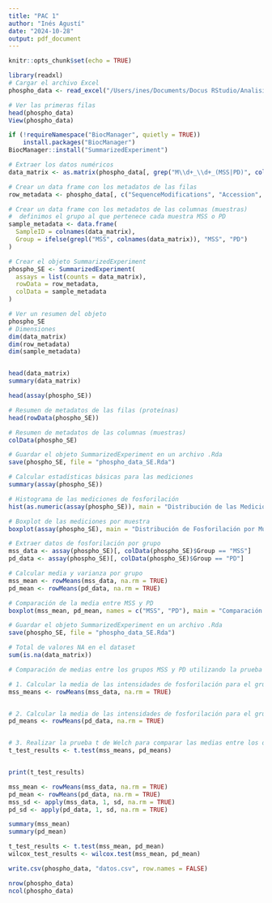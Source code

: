 ```yaml
---
title: "PAC 1"
author: "Inés Agustí"
date: "2024-10-28"
output: pdf_document
---
```


```r
knitr::opts_chunk$set(echo = TRUE)
```


```r
library(readxl)
# Cargar el archivo Excel
phospho_data <- read_excel("/Users/ines/Documents/Docus RStudio/Analisis datos omicos/PAC 1/TIO2+PTYR-human-MSS+MSIvsPD.XLSX")

# Ver las primeras filas 
head(phospho_data)
View(phospho_data)
```
```r

if (!requireNamespace("BiocManager", quietly = TRUE))
    install.packages("BiocManager")
BiocManager::install("SummarizedExperiment")
```
```r
# Extraer los datos numéricos
data_matrix <- as.matrix(phospho_data[, grep("M\\d+_\\d+_(MSS|PD)", colnames(phospho_data))])

# Crear un data frame con los metadatos de las filas
row_metadata <- phospho_data[, c("SequenceModifications", "Accession", "Description", "Score", "CLASS", "PHOSPHO")]

# Crear un data frame con los metadatos de las columnas (muestras)
#  definimos el grupo al que pertenece cada muestra MSS o PD
sample_metadata <- data.frame(
  SampleID = colnames(data_matrix),
  Group = ifelse(grepl("MSS", colnames(data_matrix)), "MSS", "PD")
)

```

```r
# Crear el objeto SummarizedExperiment
phospho_SE <- SummarizedExperiment(
  assays = list(counts = data_matrix),
  rowData = row_metadata,
  colData = sample_metadata
)

# Ver un resumen del objeto
phospho_SE
# Dimensiones 
dim(data_matrix)
dim(row_metadata)
dim(sample_metadata)


head(data_matrix)
summary(data_matrix)

```
```r

head(assay(phospho_SE))

# Resumen de metadatos de las filas (proteínas)
head(rowData(phospho_SE))

# Resumen de metadatos de las columnas (muestras)
colData(phospho_SE)

```

```r
# Guardar el objeto SummarizedExperiment en un archivo .Rda
save(phospho_SE, file = "phospho_data_SE.Rda")

```

```r
# Calcular estadísticas básicas para las mediciones
summary(assay(phospho_SE))
```
```r
# Histograma de las mediciones de fosforilación
hist(as.numeric(assay(phospho_SE)), main = "Distribución de las Mediciones de Fosforilación", xlab = "Intensidad de Fosforilación", col = "lightblue")

# Boxplot de las mediciones por muestra
boxplot(assay(phospho_SE), main = "Distribución de Fosforilación por Muestra", ylab = "Intensidad de Fosforilación", las = 2, col = "lightgreen")

```
```r
# Extraer datos de fosforilación por grupo
mss_data <- assay(phospho_SE)[, colData(phospho_SE)$Group == "MSS"]
pd_data <- assay(phospho_SE)[, colData(phospho_SE)$Group == "PD"]

# Calcular media y varianza por grupo
mss_mean <- rowMeans(mss_data, na.rm = TRUE)
pd_mean <- rowMeans(pd_data, na.rm = TRUE)

# Comparación de la media entre MSS y PD
boxplot(mss_mean, pd_mean, names = c("MSS", "PD"), main = "Comparación de Medias entre Grupos", ylab = "Media de Fosforilación")

```

```r
# Guardar el objeto SummarizedExperiment en un archivo .Rda
save(phospho_SE, file = "phospho_data_SE.Rda")

```

```r
# Total de valores NA en el dataset
sum(is.na(data_matrix))  

```


```r
# Comparación de medias entre los grupos MSS y PD utilizando la prueba t de Welch

# 1. Calcular la media de las intensidades de fosforilación para el grupo MSS
mss_means <- rowMeans(mss_data, na.rm = TRUE)


# 2. Calcular la media de las intensidades de fosforilación para el grupo PD
pd_means <- rowMeans(pd_data, na.rm = TRUE)


# 3. Realizar la prueba t de Welch para comparar las medias entre los dos grupos
t_test_results <- t.test(mss_means, pd_means)


print(t_test_results)

```






```r
mss_mean <- rowMeans(mss_data, na.rm = TRUE)
pd_mean <- rowMeans(pd_data, na.rm = TRUE)
mss_sd <- apply(mss_data, 1, sd, na.rm = TRUE)
pd_sd <- apply(pd_data, 1, sd, na.rm = TRUE)

summary(mss_mean)
summary(pd_mean)


```
```r
t_test_results <- t.test(mss_mean, pd_mean)
wilcox_test_results <- wilcox.test(mss_mean, pd_mean)

```

```r
write.csv(phospho_data, "datos.csv", row.names = FALSE)

```

```r
nrow(phospho_data) 
ncol(phospho_data)
```


